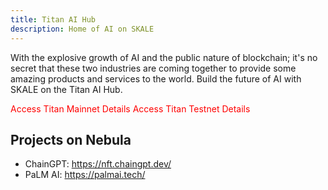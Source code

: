 ```yaml
---
title: Titan AI Hub
description: Home of AI on SKALE
---
```



With the explosive growth of AI and the public nature of blockchain; it's no secret that these two
industries are coming together to provide some amazing products and services to the world.
Build the future of AI with SKALE on the Titan AI Hub.

<CardGrid>
	<a style="text-decoration: none; color: red;" href="https://portal.skale.space/chains/titan">
		<Card title="Mainnet" color="red" icon="external">
			Access Titan Mainnet Details
		</Card>
	</a>
	<a style="text-decoration: none; color: red;" href="https://testnet.portal.skale.space/chains/titan">
		<Card title="Testnet" icon="external">
			Access Titan Testnet Details	
		</Card>
	</a>
</CardGrid>

## Projects on Nebula

- ChainGPT: https://nft.chaingpt.dev/ 
- PaLM AI: https://palmai.tech/ 
